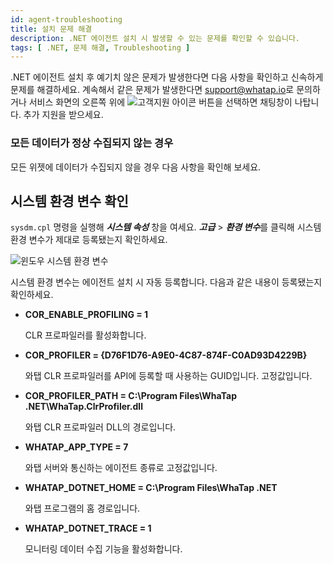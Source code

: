```yaml
---
id: agent-troubleshooting
title: 설치 문제 해결
description: .NET 에이전트 설치 시 발생할 수 있는 문제를 확인할 수 있습니다.
tags: [ .NET, 문제 해결, Troubleshooting ]
---
```


.NET 에이전트 설치 후 예기치 않은 문제가 발생한다면 다음 사항을 확인하고 신속하게 문제를 해결하세요. 계속해서 같은 문제가 발생한다면 [support@whatap.io](mailto:support@whatap.io)로 문의하거나 서비스 화면의 오른쪽 위에 ![고객지원 아이콘](/img/ico-help.svg) 버튼을 선택하면 채팅창이 나탑니다. 추가 지원을 받으세요.

### 모든 데이터가 정상 수집되지 않는 경우

<ImgLang img='dotnet-apm-troubleshooting-connection-fail.png' desc='' />

모든 위젯에 데이터가 수집되지 않을 경우 다음 사항을 확인해 보세요.

## 시스템 환경 변수 확인

`sysdm.cpl` 명령을 실행해 ***시스템 속성*** 창을 여세요. ***고급*** > ***환경 변수***를 클릭해 시스템 환경 변수가 제대로 등록됐는지 확인하세요.

![윈도우 시스템 환경 변수](https://img.whatap.io/media/agent_dotnet/install/system_properties.png)

시스템 환경 변수는 에이전트 설치 시 자동 등록합니다. 다음과 같은 내용이 등록됐는지 확인하세요.

* **COR_ENABLE_PROFILING = 1**

  CLR 프로파일러를 활성화합니다.

* **COR_PROFILER = \{D76F1D76-A9E0-4C87-874F-C0AD93D4229B}**

  와탭 CLR 프로파일러를 API에 등록할 때 사용하는 GUID입니다. 고정값입니다.

* **COR_PROFILER_PATH = C:\Program Files\WhaTap .NET\WhaTap.ClrProfiler.dll**

  와탭 CLR 프로파일러 DLL의 경로입니다.

* **WHATAP_APP_TYPE = 7**

  와탭 서버와 통신하는 에이전트 종류로 고정값입니다.

* **WHATAP_DOTNET_HOME = C:\Program Files\WhaTap .NET**

  와탭 프로그램의 홈 경로입니다.

* **WHATAP_DOTNET_TRACE = 1**

  모니터링 데이터 수집 기능을 활성화합니다.
